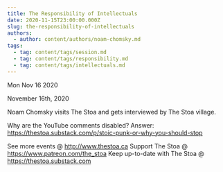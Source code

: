 ```yaml
---
title: The Responsibility of Intellectuals
date: 2020-11-15T23:00:00.000Z
slug: the-responsibility-of-intellectuals
authors:
  - author: content/authors/noam-chomsky.md
tags:
  - tag: content/tags/session.md
  - tag: content/tags/responsibility.md
  - tag: content/tags/intellectuals.md
---
```






Mon Nov 16 2020

November 16th, 2020

Noam Chomsky visits The Stoa and gets interviewed by The Stoa village.

Why are the YouTube comments disabled? Answer: https://thestoa.substack.com/p/stoic-punk-or-why-you-should-stop

See more events @ http://www.thestoa.ca
Support The Stoa @ https://www.patreon.com/the_stoa
Keep up-to-date with The Stoa @ https://thestoa.substack.com


